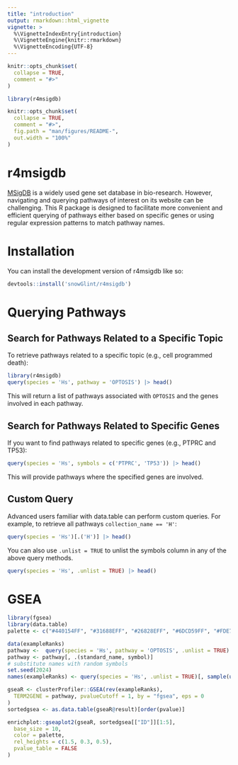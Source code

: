 ```yaml
---
title: "introduction"
output: rmarkdown::html_vignette
vignette: >
  %\VignetteIndexEntry{introduction}
  %\VignetteEngine{knitr::rmarkdown}
  %\VignetteEncoding{UTF-8}
---
```


```r
knitr::opts_chunk$set(
  collapse = TRUE,
  comment = "#>"
)
```

```r
library(r4msigdb)
```

```r
knitr::opts_chunk$set(
  collapse = TRUE,
  comment = "#>",
  fig.path = "man/figures/README-",
  out.width = "100%"
)
```

# r4msigdb

[MSigDB](https://www.gsea-msigdb.org/gsea/msigdb/) is a widely used gene set database in bio-research. However, navigating and querying pathways of interest on its website can be challenging. This R package is designed to facilitate more convenient and efficient querying of pathways either based on specific genes or using regular expression patterns to match pathway names.

# Installation

You can install the development version of r4msigdb like so:

```r
devtools::install('snowGlint/r4msigdb')
```

# Querying Pathways

## Search for Pathways Related to a Specific Topic

To retrieve pathways related to a specific topic (e.g., cell programmed death):

```r
library(r4msigdb)
query(species = 'Hs', pathway = 'OPTOSIS') |> head()
```

This will return a list of pathways associated with `OPTOSIS` and the genes involved in each pathway.

## Search for Pathways Related to Specific Genes

If you want to find pathways related to specific genes (e.g., PTPRC and TP53):

```r
query(species = 'Hs', symbols = c('PTPRC', 'TP53')) |> head()
```

This will provide pathways where the specified genes are involved.

## Custom Query

Advanced users familiar with data.table can perform custom queries. For example, to retrieve all pathways `collection_name == 'H'`:

```r
query(species = 'Hs')[.('H')] |> head()
```

You can also use `.unlist = TRUE` to unlist the symbols column in any of the above query methods.

```r
query(species = 'Hs', .unlist = TRUE) |> head()
```

# GSEA

```r
library(fgsea)
library(data.table)
palette <- c("#440154FF", "#31688EFF", "#26828EFF", "#6DCD59FF", "#FDE725FF")

data(exampleRanks)
pathway <-  query(species = 'Hs', pathway = 'OPTOSIS', .unlist = TRUE)
pathway <- pathway[, .(standard_name, symbol)]
# substitute names with random symbols
set.seed(2024)
names(exampleRanks) <- query(species = 'Hs', .unlist = TRUE)[, sample(unique(symbol), length(exampleRanks))]

gseaR <- clusterProfiler::GSEA(rev(exampleRanks),
  TERM2GENE = pathway, pvalueCutoff = 1, by = "fgsea", eps = 0
)
sortedgsea <- as.data.table(gseaR@result)[order(pvalue)]

enrichplot::gseaplot2(gseaR, sortedgsea[["ID"]][1:5],
  base_size = 10,
  color = palette,
  rel_heights = c(1.5, 0.3, 0.5),
  pvalue_table = FALSE
)
```
